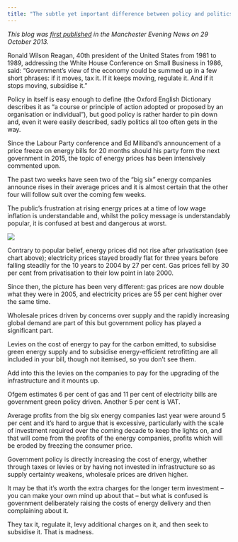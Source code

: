 ```yaml
---
title: "The subtle yet important difference between policy and politics"
---
```


_This blog was [first published](https://www.manchestereveningnews.co.uk/business/business-opinion/christian-spence-looks-subtle-yet-6251220) in the Manchester Evening News on 29 October 2013._

Ronald Wilson Reagan, 40th president of the United States from 1981 to 1989, addressing the White House Conference on Small Business in 1986, said: “Government's view of the economy could be summed up in a few short phrases: if it moves, tax it. If it keeps moving, regulate it. And if it stops moving, subsidise it.”

Policy in itself is easy enough to define (the Oxford English Dictionary describes it as “a course or principle of action adopted or proposed by an organisation or individual”), but good policy is rather harder to pin down and, even it were easily described, sadly politics all too often gets in the way.

Since the Labour Party conference and Ed Miliband's announcement of a price freeze on energy bills for 20 months should his party form the next government in 2015, the topic of energy prices has been intensively commented upon.

The past two weeks have seen two of the “big six” energy companies announce rises in their average prices and it is almost certain that the other four will follow suit over the coming few weeks.

The public's frustration at rising energy prices at a time of low wage inflation is understandable and, whilst the policy message is understandably popular, it is confused at best and dangerous at worst.          

![](img/fuel.jpg)

Contrary to popular belief, energy prices did not rise after privatisation (see chart above); electricity prices stayed broadly flat for three years before falling steadily for the 10 years to 2004 by 27 per cent. Gas prices fell by 30 per cent from privatisation to their low point in late 2000.

Since then, the picture has been very different: gas prices are now double what they were in 2005, and electricity prices are 55 per cent higher over the same time.

Wholesale prices driven by concerns over supply and the rapidly increasing global demand are part of this but government policy has played a significant part.

Levies on the cost of energy to pay for the carbon emitted, to subsidise green energy supply and to subsidise energy-efficient retrofitting are all included in your bill, though not itemised, so you don't see them.

Add into this the levies on the companies to pay for the upgrading of the infrastructure and it mounts up.

Ofgem estimates 6 per cent of gas and 11 per cent of electricity bills are government green policy driven. Another 5 per cent is VAT.

Average profits from the big six energy companies last year were around 5 per cent and it's hard to argue that is excessive, particularly with the scale of investment required over the coming decade to keep the lights on, and that will come from the profits of the energy companies, profits which will be eroded by freezing the consumer price.

Government policy is directly increasing the cost of energy, whether through taxes or levies or by having not invested in infrastructure so as supply certainty weakens, wholesale prices are driven higher.

It may be that it's worth the extra charges for the longer term investment -- you can make your own mind up about that -- but what is confused is government deliberately raising the costs of energy delivery and then complaining about it.

They tax it, regulate it, levy additional charges on it, and then seek to subsidise it. That is madness.